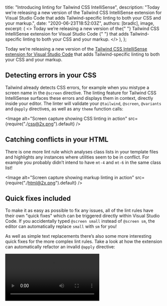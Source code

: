 
  title: "Introducing linting for Tailwind CSS IntelliSense",
  description:
    "Today we’re releasing a new version of the Tailwind CSS IntelliSense extension for Visual Studio Code that adds Tailwind-specific linting to both your CSS and your markup.",
  date: "2020-06-23T18:52:03Z",
  authors: [bradlc],
  image,
  excerpt: (
    <>
      Today we’re releasing a new version of the{" "}
      <Link href="https://marketplace.visualstudio.com/items?itemName=bradlc.vscode-tailwindcss">
        Tailwind CSS IntelliSense extension for Visual Studio Code
      </Link>{" "}
      that adds Tailwind-specific linting to both your CSS and your markup.
    </>
  ),
};

Today we’re releasing a new version of the [Tailwind CSS IntelliSense extension for Visual Studio Code](https://marketplace.visualstudio.com/items?itemName=bradlc.vscode-tailwindcss) that adds Tailwind-specific linting to both your CSS and your markup.

## Detecting errors in your CSS

Tailwind already detects CSS errors, for example when you mistype a screen name in the `@screen` directive. The linting feature for Tailwind CSS IntelliSense surfaces these errors and displays them in context, directly inside your editor. The linter will validate your `@tailwind`, `@screen`, `@variants` and `@apply` directives, as well as any `theme` function calls:

<Image alt="Screen capture showing CSS linting in action" src={require("./css@2x.png").default} />

## Catching conflicts in your HTML

There is one more lint rule which analyses class lists in your template files and highlights any instances where utilities seem to be in conflict. For example you probably didn’t intend to have `mt-4` and `mt-6` in the same class list!

<Image alt="Screen capture showing markup linting in action" src={require("./html@2x.png").default} />

## Quick fixes included

To make it as easy as possible to fix any issues, all of the lint rules have their own "quick fixes" which can be triggered directly within Visual Studio Code. If you accidentally typed `@screen small` instead of `@screen sm`, the editor can automatically replace `small` with `sm` for you!

As well as simple text replacements there’s also some more interesting quick fixes for the more complex lint rules. Take a look at how the extension can automatically refactor an invalid `@apply` directive:

<Video src="https://assets.tailwindcss.com/blog/introducing-linting-for-tailwindcss-intellisense/apply-quick-fix.mp4" />

## Configuration

We think you’ll love the new lint feature, but if you don’t, or you just want to tweak some behavior, we’ve got you covered. You can decide how each rule violation is treated: is it an `error`, or just a `warning`, or do you want to `ignore` the rule altogether? If you really want to you can disable linting entirely using the new `tailwindCSS.validate` setting.

Check out the [extension readme](https://github.com/tailwindcss/intellisense#tailwindcssvalidate) for more details about configuring the lint rules to suit your workflow.

## Conclusion

Linting is available now in `v0.4.0` of Tailwind CSS IntelliSense! If you already have the extension you may need to reload Visual Studio Code to get the update, and if you don’t you can install it via the [extension marketplace](https://marketplace.visualstudio.com/items?itemName=bradlc.vscode-tailwindcss).

This is the very first iteration of this feature, and we’d love to hear your feedback! Do you have an idea for a new lint rule? Let us know!

Want to talk about this post? <a href="https://github.com/tailwindcss/tailwindcss/discussions/1956">Discuss this on GitHub →</a>
